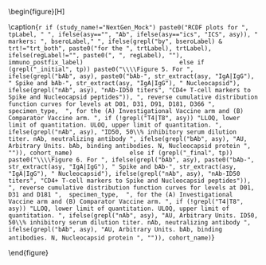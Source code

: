 \begin{figure}[H]
\center

\includegraphics[width=1\textwidth]{`r here("immuno_graphical", "output", attr(config,"config"), paste0("Marker_Rcdf_", ifelse(asy=="","", paste0(asy,"_")), gsub("_initial|_final", "", tp), "_", trt, "_", bsero, "_", reg, study_name, if (study_name == "NextGen_Mock") str_extract(tp, "_(initial|final)$"), ".pdf"))`}

\caption{`r if (study_name!="NextGen_Mock") paste0("RCDF plots for ", tpLabel, " ", ifelse(asy=="", "Ab", ifelse(asy=="ics", "ICS", asy)), " markers: ", bseroLabel," ", ifelse(grepl("by", bseroLabel) & trt!="trt_both", paste0("for the ", trtLabel), trtLabel), ifelse(regLabel!="", paste0(", ", regLabel), ""), immuno_postfix_label)                           else if (grepl("_initial", tp)) paste0("\\\\Figure 5. For ", ifelse(grepl("bAb", asy), paste0("bAb-", str_extract(asy, "IgA|IgG"), " Spike and bAb-", str_extract(asy, "IgA|IgG"), " Nucleocapsid"), ifelse(grepl("nAb", asy), "nAb-ID50 titers", "CD4+ T-cell markers to Spike and Nucleocapsid peptides")), ", reverse cumulative distribution function curves for levels at D01, D31, D91, D181, D366 ",  specimen_type,  ", for the (A) Investigational Vaccine arm and (B) Comparator Vaccine arm. ", if (!grepl("T4|T8", asy)) "LLOQ, lower limit of quantitation. ULOQ, upper limit of quantitation. ", ifelse(grepl("nAb", asy), "ID50, 50\\% inhibitory serum dilution titer. nAb, neutralizing antibody ", ifelse(grepl("bAb", asy), "AU, Arbitrary Units. bAb, binding antibodies. N, Nucleocapsid protein ", "")), cohort_name)                else if (grepl("_final", tp)) paste0("\\\\Figure 6. For ", ifelse(grepl("bAb", asy), paste0("bAb-", str_extract(asy, "IgA|IgG"), " Spike and bAb-", str_extract(asy, "IgA|IgG"), " Nucleocapsid"), ifelse(grepl("nAb", asy), "nAb-ID50 titers", "CD4+ T-cell markers to Spike and Nucleocapsid peptides")), ", reverse cumulative distribution function curves for levels at D01, D31 and D181 ",  specimen_type,  ", for the (A) Investigational Vaccine arm and (B) Comparator Vaccine arm. ", if (!grepl("T4|T8", asy)) "LLOQ, lower limit of quantitation. ULOQ, upper limit of quantitation. ", ifelse(grepl("nAb", asy), "AU, Arbitrary Units. ID50, 50\\% inhibitory serum dilution titer. nAb, neutralizing antibody ", ifelse(grepl("bAb", asy), "AU, Arbitrary Units. bAb, binding antibodies. N, Nucleocapsid protein ", "")), cohort_name)`}

\end{figure}

\hphantom{Random text to appease the latex god}
